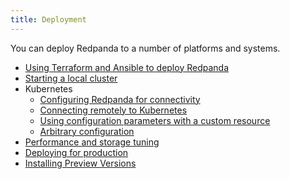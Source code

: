 ```yaml
---
title: Deployment
---
```


You can deploy Redpanda to a number of platforms and systems.

- [Using Terraform and Ansible to deploy Redpanda](./production-deployment-automation)
- [Starting a local cluster](./guide-rpk-container)
- Kubernetes
    - [Configuring Redpanda for connectivity](./kubernetes-connectivity)
    - [Connecting remotely to Kubernetes](./kubernetes-external-connect)
    - [Using configuration parameters with a custom resource](./kubernetes-additional-config)
    - [Arbitrary configuration](./arbitrary-configuration)
- [Performance and storage tuning](./performance-storage-tuning)
- [Deploying for production](./production-deployment) 
- [Installing Preview Versions](./install-preview)